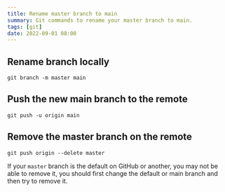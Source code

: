 ```yaml
---
title: Rename master branch to main
summary: Git commands to rename your master branch to main.
tags: [git]
date: 2022-09-01 08:00
---
```


## Rename branch locally

```shell
git branch -m master main
```
## Push the new main branch to the remote

```shell
git push -u origin main
```

## Remove the master branch on the remote

```shell
git push origin --delete master
```

If your `master` branch is the default on GitHub or another, you may not be able to remove it, you should first change the default or main branch and then try to remove it.